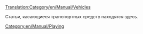 [[Translation:Category/en/Manual/Vehicles]]


Статьи, касающиеся транспортных средств находятся здесь.

{{en/Catmore}}
[[Category:en/Manual/Playing]]